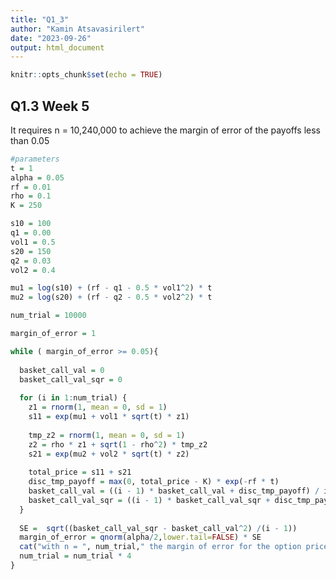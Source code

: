 ```yaml
---
title: "Q1_3"
author: "Kamin Atsavasirilert"
date: "2023-09-26"
output: html_document
---
```


```r
knitr::opts_chunk$set(echo = TRUE)
```

## Q1.3 Week 5

It requires n = 10,240,000 to achieve the margin of error of the payoffs less than 0.05 

```r
#parameters
t = 1
alpha = 0.05
rf = 0.01
rho = 0.1
K = 250

s10 = 100
q1 = 0.00
vol1 = 0.5
s20 = 150
q2 = 0.03
vol2 = 0.4

mu1 = log(s10) + (rf - q1 - 0.5 * vol1^2) * t
mu2 = log(s20) + (rf - q2 - 0.5 * vol2^2) * t

num_trial = 10000

margin_of_error = 1

while ( margin_of_error >= 0.05){
  
  basket_call_val = 0
  basket_call_val_sqr = 0
  
  for (i in 1:num_trial) {
    z1 = rnorm(1, mean = 0, sd = 1)
    s11 = exp(mu1 + vol1 * sqrt(t) * z1)
    
    tmp_z2 = rnorm(1, mean = 0, sd = 1)
    z2 = rho * z1 + sqrt(1 - rho^2) * tmp_z2
    s21 = exp(mu2 + vol2 * sqrt(t) * z2)
    
    total_price = s11 + s21
    disc_tmp_payoff = max(0, total_price - K) * exp(-rf * t)
    basket_call_val = ((i - 1) * basket_call_val + disc_tmp_payoff) / i
    basket_call_val_sqr = ((i - 1) * basket_call_val_sqr + disc_tmp_payoff^2) / i
  }
  
  SE =  sqrt((basket_call_val_sqr - basket_call_val^2) /(i - 1))
  margin_of_error = qnorm(alpha/2,lower.tail=FALSE) * SE
  cat("with n = ", num_trial," the margin of error for the option price =", margin_of_error, "\n")
  num_trial = num_trial * 4
}
```

